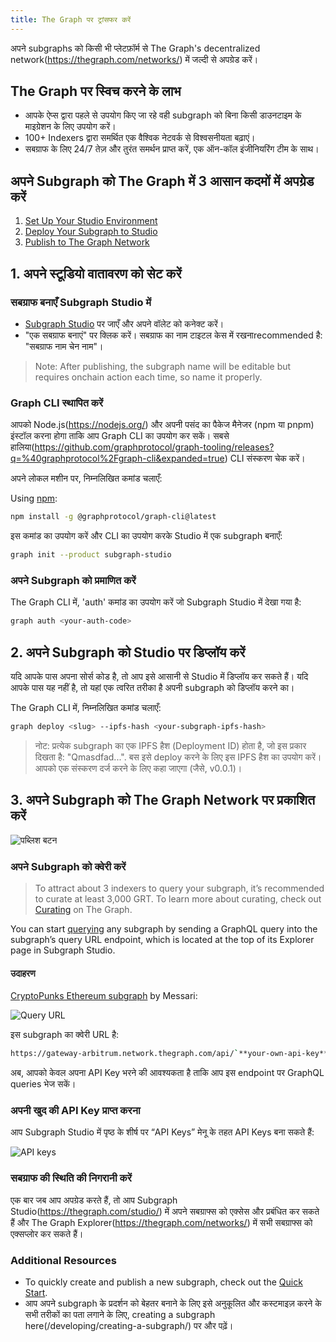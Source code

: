 ```yaml
---
title: The Graph पर ट्रांसफर करें
---
```


अपने subgraphs को किसी भी प्लेटफ़ॉर्म से The Graph's decentralized network(https://thegraph.com/networks/) में जल्दी से अपग्रेड करें।

## The Graph पर स्विच करने के लाभ

- आपके ऐप्स द्वारा पहले से उपयोग किए जा रहे वही subgraph को बिना किसी डाउनटाइम के माइग्रेशन के लिए उपयोग करें।
- 100+ Indexers द्वारा समर्थित एक वैश्विक नेटवर्क से विश्वसनीयता बढ़ाएं।
- सबग्राफ के लिए 24/7 तेज़ और तुरंत समर्थन प्राप्त करें, एक ऑन-कॉल इंजीनियरिंग टीम के साथ।

## अपने Subgraph को The Graph में 3 आसान कदमों में अपग्रेड करें

1. [Set Up Your Studio Environment](/subgraphs/cookbook/transfer-to-the-graph/#1-set-up-your-studio-environment)
2. [Deploy Your Subgraph to Studio](/subgraphs/cookbook/transfer-to-the-graph/#2-deploy-your-subgraph-to-studio)
3. [Publish to The Graph Network](/subgraphs/cookbook/transfer-to-the-graph/#publish-your-subgraph-to-the-graphs-decentralized-network)

## 1. अपने स्टूडियो वातावरण को सेट करें

### सबग्राफ बनाएँ Subgraph Studio में

- [Subgraph Studio](https://thegraph.com/studio/) पर जाएँ और अपने वॉलेट को कनेक्ट करें।
- "एक सबग्राफ बनाएं" पर क्लिक करें। सबग्राफ का नाम टाइटल केस में रखनाrecommended है: "सबग्राफ नाम चेन नाम"।

> Note: After publishing, the subgraph name will be editable but requires onchain action each time, so name it properly.

### Graph CLI स्थापित करें

आपको Node.js(https://nodejs.org/) और अपनी पसंद का पैकेज मैनेजर (npm या pnpm) इंस्टॉल करना होगा ताकि आप Graph CLI का उपयोग कर सकें। सबसे हालिया(https://github.com/graphprotocol/graph-tooling/releases?q=%40graphprotocol%2Fgraph-cli&expanded=true) CLI संस्करण चेक करें।

अपने लोकल मशीन पर, निम्नलिखित कमांड चलाएँ:

Using [npm](https://www.npmjs.com/):

```sh
npm install -g @graphprotocol/graph-cli@latest
```

इस कमांड का उपयोग करें और CLI का उपयोग करके Studio में एक subgraph बनाएँ:

```sh
graph init --product subgraph-studio
```

### अपने Subgraph को प्रमाणित करें

The Graph CLI में, 'auth' कमांड का उपयोग करें जो Subgraph Studio में देखा गया है:

```sh
graph auth <your-auth-code>
```

## 2. अपने Subgraph को Studio पर डिप्लॉय करें

यदि आपके पास अपना सोर्स कोड है, तो आप इसे आसानी से Studio में डिप्लॉय कर सकते हैं। यदि आपके पास यह नहीं है, तो यहां एक त्वरित तरीका है अपनी subgraph को डिप्लॉय करने का।

The Graph CLI में, निम्नलिखित कमांड चलाएँ:

```sh
graph deploy <slug> --ipfs-hash <your-subgraph-ipfs-hash>

```

> नोट: प्रत्येक subgraph का एक IPFS हैश (Deployment ID) होता है, जो इस प्रकार दिखता है: "Qmasdfad...". बस इसे deploy करने के लिए इस IPFS हैश का उपयोग करें। आपको एक संस्करण दर्ज करने के लिए कहा जाएगा (जैसे, v0.0.1)।

## 3. अपने Subgraph को The Graph Network पर प्रकाशित करें

![पब्लिश बटन](/img/publish-sub-transfer.png)

### अपने Subgraph को क्वेरी करें

> To attract about 3 indexers to query your subgraph, it’s recommended to curate at least 3,000 GRT. To learn more about curating, check out [Curating](/resources/roles/curating/) on The Graph.

You can start [querying](/subgraphs/querying/introduction/) any subgraph by sending a GraphQL query into the subgraph’s query URL endpoint, which is located at the top of its Explorer page in Subgraph Studio.

#### उदाहरण

[CryptoPunks Ethereum subgraph](https://thegraph.com/explorer/subgraphs/HdVdERFUe8h61vm2fDyycHgxjsde5PbB832NHgJfZNqK) by Messari:

![Query URL](/img/cryptopunks-screenshot-transfer.png)

इस subgraph का क्वेरी URL है:

```sh
https://gateway-arbitrum.network.thegraph.com/api/`**your-own-api-key**`/subgraphs/id/HdVdERFUe8h61vm2fDyycgxjsde5PbB832NHgJfZNqK
```

अब, आपको केवल अपना API Key भरने की आवश्यकता है ताकि आप इस endpoint पर GraphQL queries भेज सकें।

### अपनी खुद की API Key प्राप्त करना

आप Subgraph Studio में पृष्ठ के शीर्ष पर “API Keys” मेनू के तहत API Keys बना सकते हैं:

![API keys](/img/Api-keys-screenshot.png)

### सबग्राफ की स्थिति की निगरानी करें

एक बार जब आप अपग्रेड करते हैं, तो आप Subgraph Studio(https://thegraph.com/studio/) में अपने सबग्राफ्स को एक्सेस और प्रबंधित कर सकते हैं और The Graph Explorer(https://thegraph.com/networks/) में सभी सबग्राफ्स को एक्सप्लोर कर सकते हैं।

### Additional Resources

- To quickly create and publish a new subgraph, check out the [Quick Start](/subgraphs/quick-start/).
- आप अपने subgraph के प्रदर्शन को बेहतर बनाने के लिए इसे अनुकूलित और कस्टमाइज़ करने के सभी तरीकों का पता लगाने के लिए, creating a subgraph here(/developing/creating-a-subgraph/) पर और पढ़ें।
